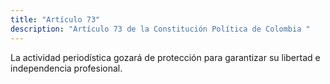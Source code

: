 ```yaml
---
title: "Artículo 73"
description: "Artículo 73 de la Constitución Política de Colombia "
---
```

La actividad periodística gozará
de protección para garantizar su libertad e independencia profesional.
